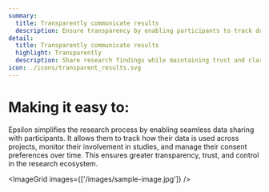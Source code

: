 ```yaml
---
summary:
  title: Transparently communicate results
  description: Ensure transparency by enabling participants to track data usage, manage consent, and access research findings
detail:
  title: Transparently communicate results
  highlight: Transparently
  description: Share research findings while maintaining trust and clarity. Epsilon is designed for transparency and participant engagement.
icon: ./icons/transparent_results.svg
---
```




# Making it easy to:
Epsilon simplifies the research process by enabling seamless data sharing with participants. It allows them to track how their data is used across projects, monitor their involvement in studies, and manage their consent preferences over time. This ensures greater transparency, trust, and control in the research ecosystem.


<ImageGrid images={['/images/sample-image.jpg']} />